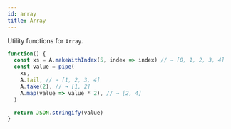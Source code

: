 ```yaml
---
id: array
title: Array
---
```



Utility functions for `Array`.

```jsx live
function() {
  const xs = A.makeWithIndex(5, index => index) // → [0, 1, 2, 3, 4]
  const value = pipe(
    xs,
    A.tail, // → [1, 2, 3, 4]
    A.take(2), // → [1, 2]
    A.map(value => value * 2), // → [2, 4]
  )

  return JSON.stringify(value)
}
```

<Array />

